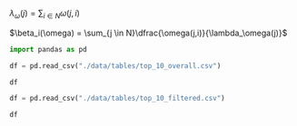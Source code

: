 
$\lambda_\omega(j) = \sum_{i \in N}\omega (j,i)$

$\beta_i(\omega) = \sum_{j \in N}\dfrac{\omega(j,i)}{\lambda_\omega(j)}$


```python
import pandas as pd

df = pd.read_csv("./data/tables/top_10_overall.csv")

df
```


```python
df = pd.read_csv("./data/tables/top_10_filtered.csv")

df
```
